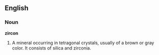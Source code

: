 ==English==

===Noun===

'''zircon'''

#A mineral occurring in tetragonal crystals, usually of a brown or gray color. It consists of silica and zirconia.